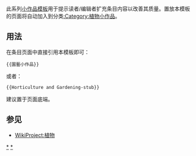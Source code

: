 <includeonly></includeonly><noinclude>{{template doc page viewed directly}}</noinclude>
<!-- 在本行下編輯模板說明 -->
此系列[[:Category:小作品模板|小作品模板]]用于提示读者/编辑者扩充条目内容以改善其质量。置放本模板的页面将自动加入到分类[[:Category:植物小作品]]。
== 用法 ==
在条目页面中直接引用本模板即可：
<pre>{{園藝小作品}}
</pre>
或者：
<pre>
{{Horticulture and Gardening-stub}}
</pre>
建议置于页面底端。
== 参见 ==
* [[WikiProject:植物]]
<includeonly>
<!-- 本行下加入模板的分類 -->
[[Category:園藝小作品模板|*]]
[[Category:園藝小作品|*]]
<!-- 本行下加入模板的跨語言鏈接 -->
</includeonly>